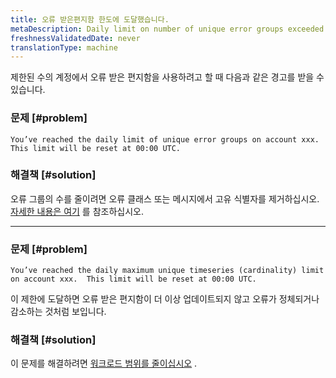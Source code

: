 ```yaml
---
title: 오류 받은편지함 한도에 도달했습니다.
metaDescription: Daily limit on number of unique error groups exceeded
freshnessValidatedDate: never
translationType: machine
---
```


제한된 수의 계정에서 오류 받은 편지함을 사용하려고 할 때 다음과 같은 경고를 받을 수 있습니다.

### 문제 [#problem]

```
You’ve reached the daily limit of unique error groups on account xxx.  This limit will be reset at 00:00 UTC.
```

### 해결책 [#solution]

오류 그룹의 수를 줄이려면 오류 클래스 또는 메시지에서 고유 식별자를 제거하십시오. [자세한 내용은 여기](https://docs.newrelic.com/docs/errors-inbox/errors-inbox/#similar-events) 를 참조하십시오.

* * *

### 문제 [#problem]

```
You’ve reached the daily maximum unique timeseries (cardinality) limit on account xxx.  This limit will be reset at 00:00 UTC.
```

이 제한에 도달하면 오류 받은 편지함이 더 이상 업데이트되지 않고 오류가 정체되거나 감소하는 것처럼 보입니다.

### 해결책 [#solution]

이 문제를 해결하려면 [워크로드 범위를 줄이십시오](/docs/new-relic-one/use-new-relic-one/workloads/use-workloads/) .